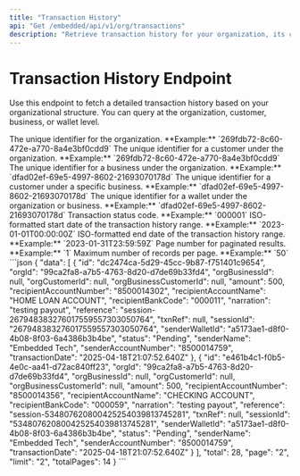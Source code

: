 ```yaml
---
title: "Transaction History"
api: "Get /embedded/api/v1/org/transactions"
description: "Retrieve transaction history for your organization, its customers, businesses, or business customers. The level of detail is determined by the query parameters provided."
---
```


# Transaction History Endpoint

Use this endpoint to fetch a detailed transaction history based on your organizational structure. You can query at the organization, customer, business, or wallet level.

<ParamField query="orgId" type="string" required>
	The unique identifier for the organization. **Example:**
	`269fdb72-8c60-472e-a770-8a4e3bf0cdd9`
</ParamField>

<ParamField query="orgCustomerId" type="string" required>
	The unique identifier for a customer under the organization. **Example:**
	`269fdb72-8c60-472e-a770-8a4e3bf0cdd9`
</ParamField>

<ParamField query="orgBusinessId" type="string">
	The unique identifier for a business under the organization. **Example:**
	`dfad02ef-69e5-4997-8602-21693070178d`
</ParamField>

<ParamField query="orgBusinessCustomerId" type="string">
	The unique identifier for a customer under a specific business. **Example:**
	`dfad02ef-69e5-4997-8602-21693070178d`
</ParamField>

<ParamField query="walletId" type="string">
	The unique identifier for a wallet under the organization or business.
	**Example:** `dfad02ef-69e5-4997-8602-21693070178d`
</ParamField>

<ParamField query="status" type="string">
	Transaction status code. **Example:** `000001`
</ParamField>

<ParamField query="startDate" type="string" required>
	ISO-formatted start date of the transaction history range. **Example:**
	`2023-01-01T00:00:00Z`
</ParamField>

<ParamField query="endDate" type="string" required>
	ISO-formatted end date of the transaction history range. **Example:**
	`2023-01-31T23:59:59Z`
</ParamField>

<ParamField query="page" type="string" required>
	Page number for paginated results. **Example:** `1`
</ParamField>

<ParamField query="limit" type="string" required>
	Maximum number of records per page. **Example:** `50`
</ParamField>

<ResponseExample>
```json
{
	"data": [
		{
			"id": "dc2474ca-5d29-45cc-9b87-f751401c9654",
			"orgId": "99ca2fa8-a7b5-4763-8d20-d7de69b33fd4",
			"orgBusinessId": null,
			"orgCustomerId": null,
			"orgBusinessCustomerId": null,
			"amount": 500,
			"recipientAccountNumber": "8500014302",
			"recipientAccountName": "HOME LOAN ACCOUNT",
			"recipientBankCode": "000011",
			"narration": "testing payout",
			"reference": "session-267948383276017559557303050764",
			"txnRef": null,
			"sessionId": "267948383276017559557303050764",
			"senderWalletId": "a5173ae1-d8f0-4b08-8f03-6a4386b3b4be",
			"status": "Pending",
			"senderName": "Embedded Tech",
			"senderAccountNumber": "8500014759",
			"transactionDate": "2025-04-18T21:07:52.640Z"
		},
		{
			"id": "e461b4c1-f0b5-4e0c-aa41-d72ac840ff23",
			"orgId": "99ca2fa8-a7b5-4763-8d20-d7de69b33fd4",
			"orgBusinessId": null,
			"orgCustomerId": null,
			"orgBusinessCustomerId": null,
			"amount": 500,
			"recipientAccountNumber": "8500014356",
			"recipientAccountName": "CHECKING ACCOUNT",
			"recipientBankCode": "000059",
			"narration": "testing payout",
			"reference": "session-534807620800425254039813745281",
			"txnRef": null,
			"sessionId": "534807620800425254039813745281",
			"senderWalletId": "a5173ae1-d8f0-4b08-8f03-6a4386b3b4be",
			"status": "Pending",
			"senderName": "Embedded Tech",
			"senderAccountNumber": "8500014759",
			"transactionDate": "2025-04-18T21:07:52.640Z"
		}
	],
	"total": 28,
	"page": "2",
	"limit": "2",
	"totalPages": 14
}
```
</Response Example>
